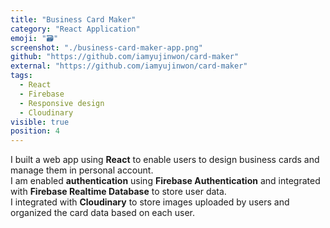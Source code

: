 ```yaml
---
title: "Business Card Maker"
category: "React Application"
emoji: "🗃️"
screenshot: "./business-card-maker-app.png"
github: "https://github.com/iamyujinwon/card-maker"
external: "https://github.com/iamyujinwon/card-maker"
tags:
  - React
  - Firebase
  - Responsive design
  - Cloudinary
visible: true
position: 4
---
```


I built a web app using <strong>React</strong> to enable users to design business cards and manage them in personal account. <br/>
I am enabled <strong>authentication</strong> using <strong>Firebase Authentication</strong> and integrated with <strong>Firebase Realtime Database</strong> to store user data. <br/>
I integrated with <strong>Cloudinary</strong> to store images uploaded by users and organized the card data based on each user.

